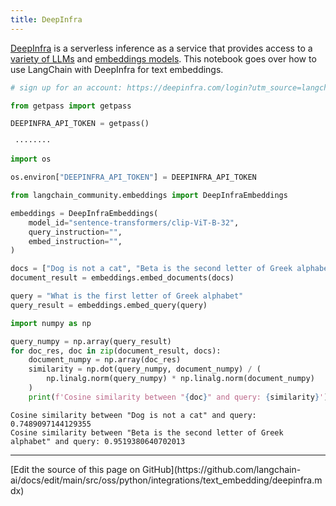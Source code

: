 ```yaml
---
title: DeepInfra
---
```


[DeepInfra](https://deepinfra.com/?utm_source=langchain) is a serverless inference as a service that provides access to a [variety of LLMs](https://deepinfra.com/models?utm_source=langchain) and [embeddings models](https://deepinfra.com/models?type=embeddings&utm_source=langchain). This notebook goes over how to use LangChain with DeepInfra for text embeddings.

```python
# sign up for an account: https://deepinfra.com/login?utm_source=langchain

from getpass import getpass

DEEPINFRA_API_TOKEN = getpass()
```

```output
 ········
```

```python
import os

os.environ["DEEPINFRA_API_TOKEN"] = DEEPINFRA_API_TOKEN
```

```python
from langchain_community.embeddings import DeepInfraEmbeddings
```

```python
embeddings = DeepInfraEmbeddings(
    model_id="sentence-transformers/clip-ViT-B-32",
    query_instruction="",
    embed_instruction="",
)
```

```python
docs = ["Dog is not a cat", "Beta is the second letter of Greek alphabet"]
document_result = embeddings.embed_documents(docs)
```

```python
query = "What is the first letter of Greek alphabet"
query_result = embeddings.embed_query(query)
```

```python
import numpy as np

query_numpy = np.array(query_result)
for doc_res, doc in zip(document_result, docs):
    document_numpy = np.array(doc_res)
    similarity = np.dot(query_numpy, document_numpy) / (
        np.linalg.norm(query_numpy) * np.linalg.norm(document_numpy)
    )
    print(f'Cosine similarity between "{doc}" and query: {similarity}')
```

```output
Cosine similarity between "Dog is not a cat" and query: 0.7489097144129355
Cosine similarity between "Beta is the second letter of Greek alphabet" and query: 0.9519380640702013
```

---

<Callout icon="pen-to-square" iconType="regular">
  [Edit the source of this page on GitHub](https://github.com/langchain-ai/docs/edit/main/src/oss/python/integrations/text_embedding/deepinfra.mdx)
</Callout>
